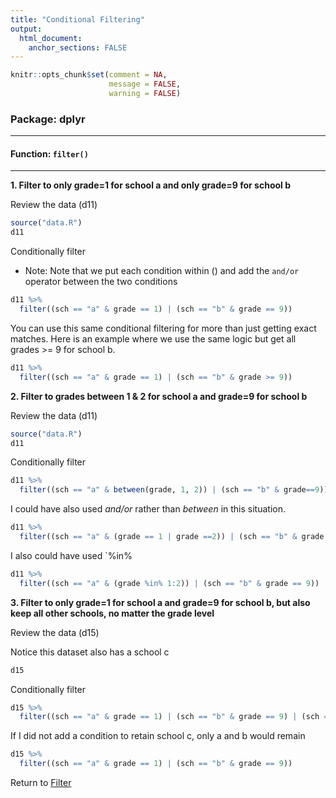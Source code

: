 ```yaml
---
title: "Conditional Filtering"
output: 
  html_document:
    anchor_sections: FALSE
---
```

  
```r
knitr::opts_chunk$set(comment = NA,
                      message = FALSE,
                      warning = FALSE)
```


### Package: dplyr

---

#### Function: `filter()`

---

**1\. Filter to only grade=1 for school a and only grade=9 for school b**

Review the data (d11)

```r

source("data.R")
d11

```

Conditionally filter

* Note: Note that we put each condition within () and add the `and/or` operator between the two conditions

```r

d11 %>%
  filter((sch == "a" & grade == 1) | (sch == "b" & grade == 9))

```

You can use this same conditional filtering for more than just getting exact matches. Here is an example where we use the same logic but get all grades >= 9 for school b.

```r

d11 %>%
  filter((sch == "a" & grade == 1) | (sch == "b" & grade >= 9))

```


**2\. Filter to grades between 1 & 2 for school a and grade=9 for school b**

Review the data (d11)

```r

source("data.R")
d11

```

Conditionally filter

```r

d11 %>%
  filter((sch == "a" & between(grade, 1, 2)) | (sch == "b" & grade==9))

```

I could have also used *and/or* rather than *between* in this situation.

```r

d11 %>%
  filter((sch == "a" & (grade == 1 | grade ==2)) | (sch == "b" & grade == 9))

```

I also could have used `%in%

```r

d11 %>%
  filter((sch == "a" & (grade %in% 1:2)) | (sch == "b" & grade == 9))
```

**3\. Filter to only grade=1 for school a and grade=9 for school b, but also keep all other schools, no matter the grade level**

Review the data (d15)

Notice this dataset also has a school c

```r

d15

```

Conditionally filter

```r

d15 %>%
  filter((sch == "a" & grade == 1) | (sch == "b" & grade == 9) | (sch == "c"))

```

If I did not add a condition to retain school c, only a and b would remain

```r

d15 %>%
  filter((sch == "a" & grade == 1) | (sch == "b" & grade == 9))

```

Return to [Filter](https://github.com/Cghlewis/data-wrangling-functions/wiki/Filter)
